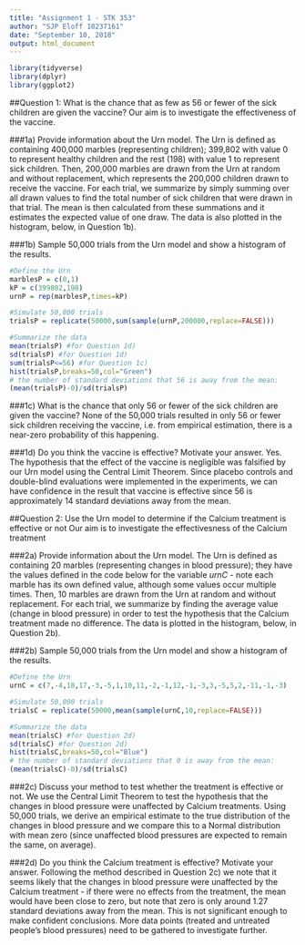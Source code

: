 ---
title: "Assignment 1 - STK 353"
author: "SJP Eloff 10237161"
date: "September 10, 2018"
output: html_document
---

```{r, Packages, echo=FALSE, message=FALSE, warning=FALSE}
library(tidyverse)
library(dplyr)
library(ggplot2)
```

##Question 1: What is the chance that as few as 56 or fewer of the sick children are given the vaccine?
Our aim is to investigate the effectiveness of the vaccine.

###1a) Provide information about the Urn model.
The Urn is defined as containing 400,000 marbles (representing children); 399,802 with value 0 to represent healthy children and the rest (198) with value 1 to represent sick children. Then, 200,000 marbles are drawn from the Urn at random and without replacement, which represents the 200,000 children drawn to receive the vaccine. For each trial, we summarize by simply summing over all drawn values to find the total number of sick children that were drawn in that trial. The mean is then calculated from these summations and it estimates the expected value of one draw. The data is also plotted in the histogram, below, in Question 1b).
  
###1b) Sample 50,000 trials from the Urn model and show a histogram of the results.

```{r, Polio}
#Define the Urn
marblesP = c(0,1)
kP = c(399802,198)
urnP = rep(marblesP,times=kP)

#Simulate 50,000 trials
trialsP = replicate(50000,sum(sample(urnP,200000,replace=FALSE)))

#Summarize the data
mean(trialsP) #for Question 1d)
sd(trialsP) #for Question 1d)
sum(trialsP<=56) #for Question 1c)
hist(trialsP,breaks=50,col="Green")
# the number of standard deviations that 56 is away from the mean:
(mean(trialsP)-0)/sd(trialsP)
```

###1c) What is the chance that only 56 or fewer of the sick children are given the vaccine?
None of the 50,000 trials resulted in only 56 or fewer sick children receiving the vaccine, i.e. from empirical estimation, there is a near-zero probability of this happening.

###1d) Do you think the vaccine is effective? Motivate your answer.
Yes. The hypothesis that the effect of the vaccine is negligible was falsified by our Urn model using the Central Limit Theorem. Since placebo controls and double-blind evaluations were implemented in the experiments, we can have confidence in the result that vaccine is effective since 56 is approximately 14 standard deviations away from the mean.

##Question 2: Use the Urn model to determine if the Calcium treatment is effective or not
Our aim is to investigate the effectivesness of the Calcium treatment

###2a) Provide information about the Urn model.
The Urn is defined as containing 20 marbles (representing changes in blood pressure); they have the values defined in the code below for the variable *urnC* - note each marble has its own defined value, although some values occur multiple times. Then, 10 marbles are drawn from the Urn at random and without replacement. For each trial, we summarize by finding the average value (change in blood pressure) in order to test the hypothesis that the Calcium treatment made no difference. The data is plotted in the histogram, below, in Question 2b).

###2b) Sample 50,000 trials from the Urn model and show a histogram of the results.

```{r, Calcium}
#Define the Urn
urnC = c(7,-4,18,17,-3,-5,1,10,11,-2,-1,12,-1,-3,3,-5,5,2,-11,-1,-3)

#Simulate 50,000 trials
trialsC = replicate(50000,mean(sample(urnC,10,replace=FALSE)))

#Summarize the data
mean(trialsC) #for Question 2d)
sd(trialsC) #for Question 2d)
hist(trialsC,breaks=50,col="Blue")
# the number of standard deviations that 0 is away from the mean:
(mean(trialsC)-0)/sd(trialsC)
```

###2c) Discuss your method to test whether the treatment is effective or not.
We use the Central Limit Theorem to test the hypothesis that the changes in blood pressure were unaffected by Calcium treatments. Using 50,000 trials, we derive an empirical estimate to the true distribution of the changes in blood pressure and we compare this to a Normal distribution with mean zero (since unaffected blood pressures are expected to remain the same, on average).

###2d) Do you think the Calcium treatment is effective? Motivate your answer.
Following the method described in Question 2c) we note that it seems likely that the changes in blood pressure were unaffected by the Calcium treatment - if there were no effects from the treatment, the mean would have been close to zero, but note that zero is only around 1.27 standard deviations away from the mean. This is not significant enough to make confident conclusions. More data points (treated and untreated people's blood pressures) need to be gathered to investigate further.